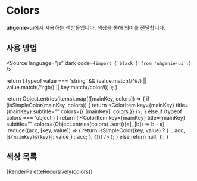 
<Meta title="theme/colors" />

# Colors

**uhgenie-ui**에서 사용하는 색상들입니다. 색상을 통해 의미를 전달합니다.

## 사용 방법

<Source language="js" dark code={`import { black } from 'uhgenie-ui';`} />

  return (
    typeof value === 'string' && (value.match(/^#/) || value.match(/^rgb/) || key.match(/color/i))
  );
}

  return Object.entries(items).map(([mainKey, colors]) => {
    if (isSimpleColor(mainKey, colors)) {
      return <ColorItem key={mainKey} title={mainKey} subtitle="" colors={{ [mainKey]: colors }} />;
    } else if (typeof colors === 'object') {
      return (
        <ColorItem
          key={mainKey}
          title={mainKey}
          subtitle=""
          colors={Object.entries(colors)
            .sort(([a], [b]) => b - a)
            .reduce((acc, [key, value]) => {
              return isSimpleColor(key, value) ? { ...acc, [`${mainKey}${key}`]: value } : acc;
            }, {})}
        />
      );
    } else return null;
  });
}

## 색상 목록

<ColorPalette>{RenderPaletteRecursively(colors)}</ColorPalette>
